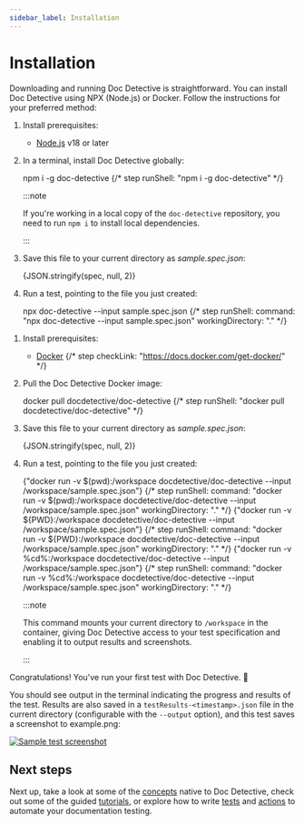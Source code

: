 ```yaml
---
sidebar_label: Installation
---
```



# Installation

Downloading and running Doc Detective is straightforward. You can install Doc Detective using NPX (Node.js) or Docker. Follow the instructions for your preferred method:

<Tabs>
  <TabItem value="npx" label="NPX" default>

1. Install prerequisites:

    - [Node.js](https://nodejs.org/) v18 or later

2. In a terminal, install Doc Detective globally:

    <CodeBlock language="bash" title="Install Doc Detective">
      npm i -g doc-detective
    </CodeBlock>
    {/* step runShell: "npm i -g doc-detective" */}

    :::note

    If you're working in a local copy of the `doc-detective` repository, you need to run `npm i` to install local dependencies.

    :::

3.  Save this file to your current directory as _sample.spec.json_:

    <CodeBlock language="json" title="sample.spec.json">
      {JSON.stringify(spec, null, 2)}
    </CodeBlock>

4. Run a test, pointing to the file you just created:

    <CodeBlock language="bash" title="Run test">
      npx doc-detective --input sample.spec.json
    </CodeBlock>
    {/* step runShell:
    command: "npx doc-detective --input sample.spec.json"
    workingDirectory: "." */}

  </TabItem>
  <TabItem value="docker" label="Docker">

1. Install prerequisites:

    - [Docker](https://docs.docker.com/get-docker/)
    {/* step checkLink: "https://docs.docker.com/get-docker/" */}

2. Pull the Doc Detective Docker image:

    <CodeBlock language="bash" title="Pull Docker image">
      docker pull docdetective/doc-detective
    </CodeBlock>
    {/* step runShell: "docker pull docdetective/doc-detective" */}

3. Save this file to your current directory as _sample.spec.json_:

    <CodeBlock language="json" title="sample.spec.json">
      {JSON.stringify(spec, null, 2)}
    </CodeBlock>

4. Run a test, pointing to the file you just created:

    <Tabs groupId="os">
      <TabItem value="unix" label="Linux/macOS" default>
        <CodeBlock language="bash" title="Run test">
          {"docker run -v $(pwd):/workspace docdetective/doc-detective --input /workspace/sample.spec.json"}
        </CodeBlock>
        {/* step runShell:
        command: "docker run -v $(pwd):/workspace docdetective/doc-detective --input /workspace/sample.spec.json"
        workingDirectory: "." */}
      </TabItem>
      <TabItem value="windows-powershell" label="Windows (PowerShell)">
        <CodeBlock language="powershell" title="Run test">
          {"docker run -v ${PWD}:/workspace docdetective/doc-detective --input /workspace/sample.spec.json"}
        </CodeBlock>
        {/* step runShell:
        command: "docker run -v ${PWD}:/workspace docdetective/doc-detective --input /workspace/sample.spec.json"
        workingDirectory: "." */}
      </TabItem>
      <TabItem value="windows-cmd" label="Windows (cmd)">
        <CodeBlock language="cmd" title="Run test">
          {"docker run -v %cd%:/workspace docdetective/doc-detective --input /workspace/sample.spec.json"}
        </CodeBlock>
        {/* step runShell:
        command: "docker run -v %cd%:/workspace docdetective/doc-detective --input /workspace/sample.spec.json"
        workingDirectory: "." */}
      </TabItem>
    </Tabs>

    :::note

    This command mounts your current directory to `/workspace` in the container, giving Doc Detective access to your test specification and enabling it to output results and screenshots.

    :::

  </TabItem>
</Tabs>

Congratulations! You've run your first test with Doc Detective. :tada:

You should see output in the terminal indicating the progress and results of the test. Results are also saved in a `testResults-<timestamp>.json` file in the current directory (configurable with the `--output` option), and this test saves a screenshot to example.png:

[![Sample test screenshot](./example.png)](./example.png)

## Next steps

Next up, take a look at some of the [concepts](/docs/get-started/concepts) native to Doc Detective, check out some of the guided [tutorials](/docs/category/tutorials), or explore how to write [tests](/docs/get-started/tests) and [actions](/docs/category/actions) to automate your documentation testing.